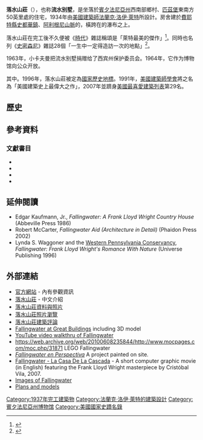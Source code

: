 {{noteTA
|1=zh-hans:弗兰克·劳埃德·赖特;zh-hant:法蘭克·洛伊·萊特;zh-tw:法蘭克·洛伊·萊特;zh-hk:弗蘭克·勞埃德·萊特;zh-mo:弗蘭克·勞埃德·萊特; 
|2=zh-hans:弗兰克;zh-hant:法蘭克;zh-tw:法蘭克;zh-hk:弗蘭克;zh-mo:弗蘭克;
|3=zh-hans:劳埃德;zh-hant:洛伊;zh-tw:洛伊;zh-hk:勞埃德;zh-mo:勞埃德;
|4=zh-hans:赖特;zh-hant:萊特;zh-tw:萊特;zh-hk:萊特;zh-mo:萊特;
|5=zh-hans:所罗门·R·古根海姆美术馆; zh-tw:所羅門·R·古根漢美術館; zh-hk:所羅門·R·古根漢美術館;
}}

{{Infobox nrhp
 | name = 落水山莊<br>（流水别墅）
 | nrhp_type = nhl
 | image = Wrightfallingwater.jpg
 | caption = 
 | location = [[賓夕法尼亞州|賓夕法尼亞州]]Mill Run
 | nearest_city = [[匹茲堡|匹茲堡]]
 | locmapin = Pennsylvania
 | lat_degrees = 39
 | lat_minutes = 54
 | lat_seconds = 23
 | lat_direction = N
 | long_degrees = 79
 | long_minutes = 27
 | long_seconds = 54
 | long_direction = W
 | area =
 | built = 1934年－1937年
 | architecture=[[現代建築|現代主義]]
 | architect = [[法蘭克·洛伊·萊特|法蘭克·洛伊·萊特]]
 | added = 1974年7月23日
| designated_nrhp_type= 1966年5月23日<ref name=nhlsum>{{cite web|url=http://tps.cr.nps.gov/nhl/detail.cfm?ResourceId=1483&ResourceType=Building|title=Fallingwater|accessdate=2008-07-02|work=National Historic Landmark summary listing|publisher=National Park Service|deadurl=yes|archiveurl=https://web.archive.org/web/20080624172714/http://tps.cr.nps.gov/nhl/detail.cfm?ResourceID=1483&resourceType=Building|archivedate=2008-06-24}}</ref>
 | visitation_num =  約135,000
 | visitation_year = 
 | refnum = 74001781<ref name="nris">{{cite web|url=http://www.nr.nps.gov/|title=National Register Information System|accessdate=2006-03-15|work=National Register of Historic Places|publisher=National Park Service|deadurl=yes|archiveurl=https://web.archive.org/web/20071002195303/http://www.nr.nps.gov/|archivedate=2007-10-02}}</ref>
 | governing_body = [[西賓夕法尼亞州自然資源保護組織|西賓夕法尼亞州自然資源保護組織]]
}}
'''落水山莊'''（{{lang-en|Fallingwater}}），也称'''流水别墅'''，是坐落於[[賓夕法尼亞州|賓夕法尼亞州]]西南部鄉村、[[匹茲堡|匹茲堡]]東南方50英里處的住宅，1934年由[[美國|美國]][[建築師|建築師]][[法蘭克·洛伊·萊特|法蘭克·洛伊·萊特]]所設計。房舍建於[[費耶特縣_(賓夕法尼亞州)|費耶特縣]][[史都華鎮_(賓夕法尼亞州)|史都華鎮]]、[[阿利根尼山脈|阿利根尼山脈]]的{{link-en|月桂高地|Laurel Highlands}}，橫跨在{{link-en|熊奔溪|Bear Run}}的瀑布之上。

落水山莊在完工後不久便被《[[時代_(雜誌)|時代]]》雜誌稱頌是「萊特最美的傑作」<ref>{{cite news | title=Usonian Architech | work=TIME magazine Jan. 17, 1938 | url=http://www.time.com/time/magazine/article/0,9171,758888-4,00.html | accessdate=2008-01-27 | date=1938-01-17 | archive-date=2012-10-28 | archive-url=https://www.webcitation.org/6BlBLUi3Z?url=http://www.time.com/time/magazine/article/0,9171,758888-4,00.html | dead-url=no }}</ref>。同時也名列《[[史密森尼_(雜誌)|史密森尼]]》雜誌28個「一生中一定得造訪一次的地點」<ref>{{cite web
| title=Smithsonian Magazine — Travel — The Smithsonian Life List | work=Smithsonian magazine January 2008
| url=http://www.smithsonianmag.com/specialsections/lifelists/lifelist-fallingwater.html | accessdate=2010-08-19
}}</ref>。

1963年，小卡夫曼把流水别墅捐赠给了西宾州保护委员会。1964年，它作为博物馆向公众开放。

其中。1996年，落水山莊被定為[[國家歷史地標|國家歷史地標]]。1991年，[[美國建築師學會|美國建築師學會]]將之名為「美國建築史上最偉大之作」，2007年並躋身[[美國最喜愛建築列表|美國最喜愛建築列表]]第29名。

== 歷史 ==
{{專家}}

== 參考資料 ==
{{reflist}}

=== 文獻書目 ===
*{{cite book | first= Frank| last= Trapp| year= 1987| title= Peter Blume| publisher= Rizzoli, New York| id= }}
*{{cite book | first= Donald| last= Hoffmann| year= 1993| title= Frank Lloyd Wright-{’}-s Fallingwater: The House and Its History| edition= 2nd| publisher= Dover Publications| isbn= 0-486-27430-6 }}
*{{cite book | first= Stewart| last= Brand| year= 1995| title= How Buildings Learn: What Happens After They're Built| url= https://archive.org/details/howbuildingslear00bran| publisher= Penguin Books| isbn= 0-14-013996-6 | authorlink= Stewart Brand}}
*{{cite book | first= Robert| last= McCarter| year= 2002| title= Fallingwater Aid (Architecture in Detail)| publisher= Phaidon Press| isbn= 0-7148-4213-3}}

== 延伸閱讀 ==
* Edgar Kaufmann, Jr., ''Fallingwater: A Frank Lloyd Wright Country House'' (Abbeville Press 1986)
* Robert McCarter, ''Fallingwater Aid (Architecture in Detail)'' (Phaidon Press 2002)
* Lynda S. Waggoner and the [[Western_Pennsylvania_Conservancy|Western Pennsylvania Conservancy]], ''Fallingwater: Frank Lloyd Wright's Romance With Nature'' (Universe Publishing 1996)

== 外部連結 ==
{{commonscat|Fallingwater}}
*[http://www.fallingwater.org 官方網站] {{Wayback|url=http://www.fallingwater.org/ |date=20040906110004 }} - 內有參觀資訊
*[https://web.archive.org/web/20100211225414/http://www.chenhen.com/html/architecture/wright/fallingwater-index.htm 落水山莊] - 中文介紹
*[http://www.wright-house.com/frank-lloyd-wright/fallingwater.html 落水山莊資料與照片]
*[https://web.archive.org/web/20160304121920/http://bolender.com/Frank%20Lloyd%20Wright/Fallingwater/June%2030%202004%20visit%20to%20Fallingwater/June%2030%202004%20visit%20to%20Fallingwater.htm 落水山莊照片瀏覽]
*[https://web.archive.org/web/20091203093834/http://frank.lloydwright.info/architectural/fallingwater.html 落水山莊建築評論]
*[http://www.greatbuildings.com/buildings/Fallingwater.html Fallingwater at Great Buildings] including 3D model
*[http://www.youtube.com/watch?v=9CVKU3ErrGM YouTube video walkthru of Fallingwater]
*https://web.archive.org/web/20100608235844/http://www.mocpages.com/moc.php/31871 LEGO Fallingwater
*[https://web.archive.org/web/20070928080622/http://www.fallingwaterenperspectiva.org/ ''Fallingwater en Perspectiva''] A project painted on site.
*[https://web.archive.org/web/20150711183109/http://www.etereaestudios.com/docs_html/fallingwater_htm/fallingwater_index.htm Fallingwater - La Casa De La Cascada] - A short computer graphic movie (in English) featuring the Frank Lloyd Wright masterpiece by Cristóbal Vila, 2007.
*[https://web.archive.org/web/20090218222845/http://elarq.com/galeria/thumbnails.php?album=57&page=4 Images of Fallingwater]
*[https://web.archive.org/web/20100619203625/http://descartes.upc.es/historiaenobres/ficha.php?idioma=en&id=178 Plans and models]

[[Category:1937年完工建築物|Category:1937年完工建築物]]
[[Category:法蘭克·洛伊·萊特的建築設計|Category:法蘭克·洛伊·萊特的建築設計]]
[[Category:賓夕法尼亞州博物馆|Category:賓夕法尼亞州博物馆]]
[[Category:美國國家史蹟名錄|Category:美國國家史蹟名錄]]